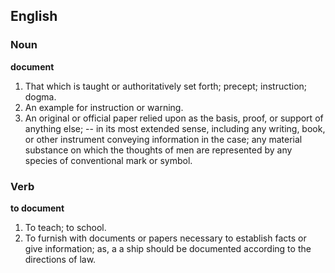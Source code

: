 ==English==

===Noun===

'''document'''

#That which is taught or authoritatively set forth; precept; instruction; dogma.
#An example for instruction or warning.
#An original or official paper relied upon as the basis, proof, or support of anything else; -- in its most extended sense, including any writing, book, or other instrument conveying information in the case; any material substance on which the thoughts of men are represented by any species of conventional mark or symbol.

===Verb===

'''to document'''

#To teach; to school.
#To furnish with documents or papers necessary to establish facts or give information; as, a a ship should be documented according to the directions of law.